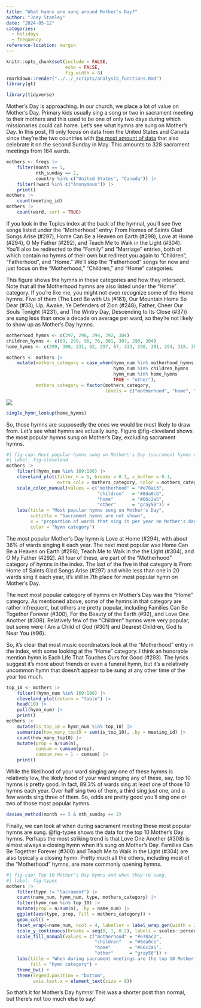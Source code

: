```yaml
---
title: "What hymns are sung around Mother's Day?"
author: "Joey Stanley"
date: "2024-05-12"
categories: 
  - holidays
  - frequency
reference-location: margin
---
```


```r
knitr::opts_chunk$set(include = FALSE,
                      echo = FALSE,
                      fig.width = 8)
rmarkdown::render("../../_scripts/analysis_functions.Rmd")
library(gt)
```

```r
library(tidyverse)
```

Mother's Day is approaching. In our church, we place a lot of value on Mother's Day. Primary kids usually sing a song or two in sacrament meeting to their mothers and this used to be one of only two days during which missionaries could call home. Let's see what hymns are sung on Mother's Day. In this post, I'll only focus on data from the United States and Canada since they're the two countries with [the most amount of data](/posts/frequency-data) that also celebrate it on the second Sunday in May. This amounts to 328 sacrament meetings from 184 wards. 

```r
mothers <- freqs |> 
    filter(month == 5,
           nth_sunday == 2,
           country %in% c("United States", "Canada")) |> 
    filter(!ward %in% c("Anonymous")) |> 
    print()
mothers |> 
    count(meeting_id)
mothers |> 
    count(ward, sort = TRUE)
```

If you look in the Topics index at the back of the hymnal, you'll see five songs listed under the "Motherhood" entry: <hymn>From Homes of Saints Glad Songs Arise (#297)</hymn>, <hymn>Home Can Be a Heaven on Earth (#298)</hymn>, <hymn>Love at Home (#294)</hymn>, <hymn>O My Father (#292)</hymn>, and <hymn>Teach Me to Walk in the Light (#304)</hymn>. You'll also be redirected to the "Family" and "Marriage" entries, both of which contain no hymns of their own but redirect you again to "Children", "Fatherhood", and "Home." We'll skip the "Fatherhood" songs for now and just focus on the "Motherhood," "Children," and "Home" categories. 

This figure shows the hymns in these categories and how they intersect. Note that all the Motherhood hymns are also listed under the "Home" category. If you're like me, you might not even recognize some of the Home hymns. Five of them (<hymn>The Lord Be with Us (#161)</hymn>, <hymn>Our Mountain Home So Dear (#33)</hymn>, <hymn>Up, Awake, Ye Defenders of Zion (#248)</hymn>, <hymn>Father, Cheer Our Souls Tonight (#231)</hymn>, and <hymn>The Wintry Day, Descending to Its Close (#37)</hymn>) are sung less than once a decade on average per ward, so they're not likely to show up as Mother's Day hymns. 

```r
motherhood_hymns <- c(297, 298, 294, 292, 304)
children_hymns <- c(69, 299, 96, 76, 301, 307, 296, 304)
home_hymns <- c(299, 300, 231, 92, 297, 87, 313, 298, 301, 294, 318, 308, 337, 295, 292, 286, 296, 33, 148, 304, 161, 37, 248)

mothers <- mothers |> 
    mutate(mothers_category = case_when(hymn_num %in% motherhood_hymns ~ "motherhood",
                                        hymn_num %in% children_hymns   ~ "children",
                                        hymn_num %in% home_hymns       ~ "home",
                                        TRUE ~ "other"),
           mothers_category = factor(mothers_category, 
                                     levels = c("motherhood", "home", "children", "other")))
```

![](hymn_topics.png)

```r
single_hymn_lookup(home_hymns)
```

So, those hymns are supposedly the ones we would be most likely to draw from. Let's see what hymns are actually sung. Figure @fig-cleveland shows the most popular hymns sung on Mother's Day, excluding sacrament hymns.

```r
#| fig-cap: Most popular hymns sung on Mother\'s Day (sacrament hymns excluded)
#| label: fig-cleveland
mothers |> 
    filter(!hymn_num %in% 169:196) |> 
    cleveland_plot(filter_n = 5, breaks = 0.1, x_buffer = 0.1,
                   extra_cols = mothers_category, color = mothers_category) + 
    scale_color_manual(values = c("motherhood" = "#e78ac3",
                                  "children"   = "#8da0cb",
                                  "home"       = "#66c2a5",
                                  "other"      = "gray50")) + 
    labs(title = "Most popular hymns sung on Mother's Day",
         subtitle = "Sacrament hymns are not shown",
         x = "proportion of wards that sing it per year on Mother's day",
         color = "hymn category")
```

The most popular Mother's Day hymn is <hymn>Love at Home (#294)</hymn>, with about 36% of wards singing it each year. The next most popular was <hymn>Home Can Be a Heaven on Earth (#298)</hymn>, <hymn>Teach Me to Walk in the the Light (#304)</hymn>, and <hymn>O My Father (#292)</hymn>. All four of these, are part of the "Motherhood" category of hymns in the index. The last of the five in that category is <hymn>From Home of Saints Glad Songs Arise (#297)</hymn> and while less than one in 20 wards sing it each year, it's still in 7th place for most popular hymn on Mother's Day. 

The next most popular category of hymns on Mother's Day was the "Home" category. As mentioned above, some of the hymns in that category are rather infrequent, but others are pretty popular, including <hymn>Families Can Be Together Forever (#300)</hymn>, <hymn>For the Beauty of the Earth (#92)</hymn>, and <hymn>Love One Another (#308)</hymn>. Relatively few of the "Children" hymns were very popular, but some were <hymn>I Am a Child of God (#301)</hymn> and <hymn>Dearest Children, God Is Near You (#96)</hymn>. 

So, it's clear that most music coordinators look at the "Motherhood" entry in the index, with some looking at the "Home" category. I think an honorable mention hymn is <hymn>Each Life That Touches Ours for Good (#293)</hymn>. The lyrics suggest it's more about friends or even a funeral hymn, but it's a relatively uncommon hymn that doesn't appear to be sung at any other time of the year too much.  

```r
top_10 <- mothers |> 
    filter(!hymn_num %in% 169:196) |> 
    cleveland_plot(return = "table") |> 
    head(10) |> 
    pull(hymn_num) |> 
    print()
mothers |> 
    mutate(is_top_10 = hymn_num %in% top_10) |> 
    summarize(how_many_top10 = sum(is_top_10), .by = meeting_id) |> 
    count(how_many_top10) |>
    mutate(prop = n/sum(n),
           cumsum = cumsum(prop),
           cumsum_rev = 1 - cumsum) |> 
    print()
```

While the likelihood of your ward singing any one of these hymns is relatively low, the likely hood of your ward singing any of these, say, top 10 hymns is pretty good. In fact, 89.3% of wards sing at least one of those 10 hymns each year. Over half sing two of them, a third sing just one, and a few wards sing three of them. So, odds are pretty good you'll sing one or two of those most popular hymns. 

```r
davies_method(month == 5 & nth_sunday == 2)
```

Finally, we can look at when during sacrament meeting these most popular hymns are sung. @fig-types shows the data for the top 10 Mother's Day hymns. Perhaps the most striking trend is that <hymn>Love One Another (#308)</hymn> is almost always a closing hymn when it's sung on Mother's Day. <hymn>Families Can Be Together Forever (#300)</hymn> and <hymn>Teach Me to Walk in the Light (#304)</hymn> are also typically a closing hymn. Pretty much all the others, including most of the "Motherhood" hymns, are more commonly opening hymns. 

```r
#| fig-cap: Top 10 Mother's Day hymns and when they're sung.
#| label: fig-types
mothers |> 
    filter(type != "Sacrament") |> 
    count(name_num, hymn_num, type, mothers_category) |> 
    filter(hymn_num %in% top_10) |> 
    mutate(prop = n/sum(n), .by = name_num) |> 
    ggplot(aes(type, prop, fill = mothers_category)) + 
    geom_col() + 
    facet_wrap(~name_num, ncol = 4, labeller = label_wrap_gen(width = 25)) + 
    scale_y_continuous(breaks = seq(0, 1, 0.2), labels = scales::percent) + 
    scale_fill_manual(values = c("motherhood" = "#e78ac3",
                                 "children"   = "#8da0cb",
                                 "home"       = "#66c2a5",
                                 "other"      = "gray50")) + 
    labs(title = "When during sacrament meetings are the top 10 Mother's Day hymns sung?",
         fill = "hymn category") + 
    theme_bw() + 
    theme(legend.position = "bottom",
          axis.text.x = element_text(size = 8))
```

So that's it for Mother's Day hymns! This was a shorter post than normal, but there's not too much else to say! 